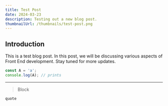 ```yaml
---
title: Test Post
date: 2024-03-23
description: Testing out a new blog post.
thumbnailUrl: /thumbnails/test-post.png
---
```


## Introduction

This is a test blog post. In this post, we will be discussing various aspects of Front End development. Stay tuned for more updates.

```js
const A = 'a';
console.log(A); // prints
```

---

> Block

`quote`
